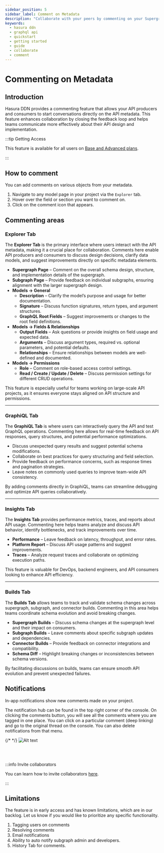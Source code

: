 ```yaml
---
sidebar_position: 5
sidebar_label: Comment on Metadata
description: "Collaborate with your peers by commenting on your Supergraph Metadata"
keywords:
  - hasura ddn
  - graphql api
  - quickstart
  - getting started
  - guide
  - collaborate
  - comment
---
```



# Commenting on Metadata

## Introduction

Hasura DDN provides a commenting feature that allows your API producers and consumers to start conversations directly on
the API metadata. This feature enhances collaboration by closing the feedback loop and helps teams communicate more
effectively about their API design and implementation.

:::tip Getting Access

This feature is available for all users on [Base and Advanced plans](https://hasura.io/pricing).

:::

## How to comment

You can add comments on various objects from your metadata.

1. Navigate to any model page in your project via the `Explorer` tab.
2. Hover over the field or section you want to comment on.
3. Click on the comment icon that appears.

<Thumbnail src="/img/get-started/console_comment-create.png" alt="Hover over fields to add comments" width="1000" />

## Commenting areas

### Explorer Tab

The **Explorer Tab** is the primary interface where users interact with the API metadata, making it a crucial place for
collaboration. Comments here enable API producers and consumers to discuss design decisions, clarify data models, and
suggest improvements directly on specific metadata elements.

- **Supergraph Page** – Comment on the overall schema design, structure, and implementation details of the supergraph.
- **Subgraph Page** – Provide feedback on individual subgraphs, ensuring alignment with the larger supergraph design.
- **Models → General**
  - **Description** – Clarify the model’s purpose and usage for better documentation.
  - **Signature** – Discuss function signatures, return types, and argument structures.
  - **GraphQL Root Fields** – Suggest improvements or changes to the root field definitions.
- **Models → Fields & Relationships**
  - **Output Fields** – Ask questions or provide insights on field usage and expected data.
  - **Arguments** – Discuss argument types, required vs. optional parameters, and potential defaults.
  - **Relationships** – Ensure relationships between models are well-defined and documented.
- **Models → Permissions**
  - **Role** – Comment on role-based access control settings.
  - **Read / Create / Update / Delete** – Discuss permission settings for different CRUD operations.

This feature is especially useful for teams working on large-scale API projects, as it ensures everyone stays aligned on
API structure and permissions.

<Thumbnail src="/img/get-started/comments_explorer.png" alt="Comments on Explorer" width="800" />

---

### GraphiQL Tab

The **GraphiQL Tab** is where users can interactively query the API and test GraphQL operations. Commenting here allows
for real-time feedback on API responses, query structures, and potential performance optimizations.

- Discuss unexpected query results and suggest potential schema modifications.
- Collaborate on best practices for query structuring and field selection.
- Provide feedback on performance concerns, such as response times and pagination strategies.
- Leave notes on commonly used queries to improve team-wide API consistency.

By adding comments directly in GraphiQL, teams can streamline debugging and optimize API queries collaboratively.

<Thumbnail src="/img/get-started/comments_graphiql.png" alt="Comments on GraphiQL" width="800" />

---

### Insights Tab

The **Insights Tab** provides performance metrics, traces, and reports about API usage. Commenting here helps teams
analyze and discuss API behavior, identify bottlenecks, and track improvements over time.

- **Performance** – Leave feedback on latency, throughput, and error rates.
- **Platform Report** – Discuss API usage patterns and suggest improvements.
- **Traces** – Analyze request traces and collaborate on optimizing execution paths.

This feature is valuable for DevOps, backend engineers, and API consumers looking to enhance API efficiency.

<Thumbnail src="/img/get-started/comments_insights.png" alt="Comments on Insights" width="800" />

---

### Builds Tab

The **Builds Tab** allows teams to track and validate schema changes across supergraph, subgraph, and connector builds.
Commenting in this area helps teams coordinate schema evolution and avoid breaking changes.

- **Supergraph Builds** – Discuss schema changes at the supergraph level and their impact on consumers.
- **Subgraph Builds** – Leave comments about specific subgraph updates and dependencies.
- **Connector Builds** – Provide feedback on connector integrations and compatibility.
- **Schema Diff** – Highlight breaking changes or inconsistencies between schema versions.

By facilitating discussions on builds, teams can ensure smooth API evolution and prevent unexpected failures.

<Thumbnail src="/img/get-started/comments_builds.png" alt="Comments on Builds" width="800" />

## Notifications

In-app notifications show new comments made on your project.

The notification hub can be found in the top right corner of the console. On clicking the comments button, you will see
all the comments where you are tagged in one place. You can click on a particular comment (deep linking) and go to the
original thread on the console. You can also delete notifications from that menu.

{/* <Thumbnail src="/img/get-started/comments_notification.png" alt="Notifications" width="100" height="100" /> */}
![Alt text](/img/get-started/comments_notification.png)

<br />
<br />

:::info Invite collaborators

You can learn how to invite collaborators [here](/project-configuration/project-management/manage-collaborators.mdx).

:::

## Limitations

The feature is in early access and has known limitations, which are in our backlog. Let us know if you would like to
prioritize any specific functionality.

1. Tagging users on comments
2. Resolving comments
3. Email notifications
4. Ability to auto notify subgraph admin and developers.
5. History Tab for comments.
